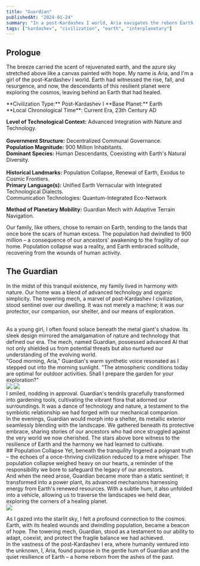 ```yaml
---
title: "Guardian"
publishedAt: "2024-01-24"
summary: "In a post-Kardashev I world, Aria navigates the reborn Earth with Guardian, a towering mech that is not just a protector but a power plant and a vehicle. Amidst a dwindling population, their journey unfolds, echoing the harmonious coexistence of humanity and the healing planet."
tags: ["kardashev", "civilization", "earth", "interplanetary"]
---
```


## Prologue

The breeze carried the scent of rejuvenated earth, and the azure sky stretched above like a canvas painted with hope. My name is Aria, and I'm a girl of the post-Kardashev I world. Earth had witnessed the rise, fall, and resurgence, and now, the descendants of this resilient planet were exploring the cosmos, leaving behind an Earth that had healed.

<Alert>
**Civilization Type:** Post-Kardashev I
**Base Planet:** Earth<br/>
**Local Chronological Time**: Current Era, 23th Century AD<br/>

**Level of Technological Context:** Advanced Integration with Nature and Technology.<br/>
<br/>
**Government Structure:** Decentralized Communal Governance.<br/>
**Population Magnitude:** 900 Million Inhabitants.<br/>
**Dominant Species:** Human Descendants, Coexisting with Earth's Natural Diversity.<br/>
<br/>
**Historical Landmarks:** Population Collapse, Renewal of Earth, Exodus to Cosmic Frontiers.<br/>
**Primary Language(s):** Unified Earth Vernacular with Integrated Technological Dialects.<br/>
Communication Technologies: Quantum-Integrated Eco-Network<br/>

**Method of Planetary Mobility:** Guardian Mech with Adaptive Terrain Navigation.
</Alert>

Our family, like others, chose to remain on Earth, tending to the lands that once bore the scars of human excess. The population had dwindled to 900 million – a consequence of our ancestors' awakening to the fragility of our home. Population collapse was a reality, and Earth embraced solitude, recovering from the wounds of human activity.
<br/>

## The Guardian

In the midst of this tranquil existence, my family lived in harmony with nature. Our home was a blend of advanced technology and organic simplicity. The towering mech, a marvel of post-Kardashev I civilization, stood sentinel over our dwelling. It was not merely a machine; it was our protector, our companion, our shelter, and our means of exploration.

<br />
As a young girl, I often found solace beneath the metal giant's shadow. Its sleek
design mirrored the amalgamation of nature and technology that defined our era. The
mech, named Guardian, possessed advanced AI that not only shielded us from potential
threats but also nurtured our understanding of the evolving world.
<br />
"Good morning, Aria," Guardian's warm synthetic voice resonated as I stepped out
into the morning sunlight. "The atmospheric conditions today are optimal for outdoor
activities. Shall I prepare the garden for your exploration?"
<div className="grid grid-cols-2 grid-rows-2 gap-1 overflow-clip rounded-lg">
  <Image
    width={600}
    height={400}
    src="/read/guardian/guardian0.jpg"
    caption="The Guardian is equipped with rolling air frame missiles, UAS, CUAS, jammers, a nuclear power genset by Helion and much more."
  />
  <Image
    width={600}
    height={400}
    src="/read/guardian/guardian1.jpg"
    caption="It also serves as a shelter. But I like our old Earth civilization type home more."
  />
</div>
I smiled, nodding in approval. Guardian's tendrils gracefully transformed into gardening
tools, cultivating the vibrant flora that adorned our surroundings. It was a dance
of technology and nature, a testament to the symbiotic relationship we had forged
with our mechanical companion.
<br/>
In the evenings, Guardian would morph into a shelter, its metallic exterior seamlessly
blending with the landscape. We gathered beneath its protective embrace, sharing
stories of our ancestors who had once struggled against the very world we now cherished.
The stars above bore witness to the resilience of Earth and the harmony we had learned
to cultivate.

<br/>
## Population Collapse
Yet, beneath the tranquility lingered a poignant truth – the echoes of a once-thriving
civilization reduced to a mere whisper. The population collapse weighed heavy on
our hearts, a reminder of the responsibility we bore to safeguard the legacy of our
ancestors.
<br />
And when the need arose, Guardian became more than a static sentinel; it transformed
into a power plant, its advanced mechanisms harnessing energy from Earth's renewed
resources. With a subtle hum, it also unfolded into a vehicle, allowing us to traverse
the landscapes we held dear, exploring the corners of a healing planet.
<br />
<Image
  width={1000}
  height={400}
  src="/read/guardian/guardian2.jpg"
  caption="Nature has healed.🍂"
/>

As I gazed into the starlit sky, I felt a profound connection to the cosmos. Earth,
with its healed wounds and dwindling population, became a beacon of hope. The towering
mech, Guardian, stood as a testament to our ability to adapt, coexist, and protect
the fragile balance we had achieved.
<br />
In the vastness of the post-Kardashev I era, where humanity ventured into the unknown,
I, Aria, found purpose in the gentle hum of Guardian and the quiet resilience of
Earth – a home reborn from the ashes of the past.
